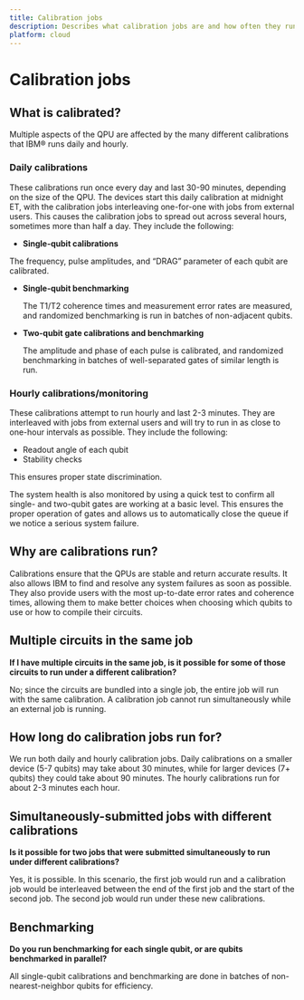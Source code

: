 ```yaml
---
title: Calibration jobs
description: Describes what calibration jobs are and how often they run
platform: cloud
---
```

# Calibration jobs

## What is calibrated?

Multiple aspects of the QPU are affected by the many different calibrations that IBM&reg; runs daily and hourly.

### Daily calibrations

These calibrations run once every day and last 30-90 minutes, depending on the size of the QPU. The devices start this daily calibration at midnight ET, with the calibration jobs interleaving one-for-one with jobs from external users. This causes the calibration jobs to spread out across several hours, sometimes more than half a day. They include the following:

*   **Single-qubit calibrations**

The frequency, pulse amplitudes, and “DRAG” parameter of each qubit are calibrated.

*   **Single-qubit benchmarking**

    The T1/T2 coherence times and measurement error rates are measured, and randomized benchmarking is run in batches of non-adjacent qubits.

*   **Two-qubit gate calibrations and benchmarking**

    The amplitude and phase of each pulse is calibrated, and randomized benchmarking in batches of well-separated gates of similar length is run.

### Hourly calibrations/monitoring

These calibrations attempt to run hourly and last 2-3 minutes. They are interleaved with jobs from external users and will try to run in as close to one-hour intervals as possible. They include the following:

*   Readout angle of each qubit
*   Stability checks

This ensures proper state discrimination.

The system health is also monitored by using a quick test to confirm all single- and two-qubit gates are working at a basic level. This ensures the proper operation of gates and allows us to automatically close the queue if we notice a serious system failure.

## Why are calibrations run?

Calibrations ensure that the QPUs are stable and return accurate results. It also allows IBM to find and resolve any system failures as soon as possible. They also provide users with the most up-to-date error rates and coherence times, allowing them to make better choices when choosing which qubits to use or how to compile their circuits.

## Multiple circuits in the same job

**If I have multiple circuits in the same job, is it possible for some of those circuits to run under a different calibration?**

No; since the circuits are bundled into a single job, the entire job will run with the same calibration. A calibration job cannot run simultaneously while an external job is running.

## How long do calibration jobs run for?

We run both daily and hourly calibration jobs. Daily calibrations on a smaller device (5-7 qubits) may take about 30 minutes, while for larger devices (7+ qubits) they could take about 90 minutes. The hourly calibrations run for about 2-3 minutes each hour.

## Simultaneously-submitted jobs with different calibrations

**Is it possible for two jobs that were submitted simultaneously to run under different calibrations?**

Yes, it is possible. In this scenario, the first job would run and a calibration job would be interleaved between the end of the first job and the start of the second job. The second job would run under these new calibrations.

## Benchmarking

**Do you run benchmarking for each single qubit, or are qubits benchmarked in parallel?**

All single-qubit calibrations and benchmarking are done in batches of non-nearest-neighbor qubits for efficiency.
